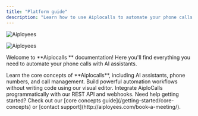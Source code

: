 ```yaml
---
title: "Platform guide"
description: "Learn how to use Aiplocalls to automate your phone calls with AI"
---
```


<img
  className="block dark:hidden"
  src="/tobbie.jpg"
  alt="Aiployees"
/>

<img
  className="hidden dark:block"
  src="/tobbie.jpg"
  alt="Aiployees"
  title="Tobbie"
/>

Welcome to \*\*Aiplocalls \*\* documentation\! Here you'll find everything you need to automate your phone calls with AI assistants.

<CardGroup cols="2">
  <Card title="Platform Guide" icon="book" color="#06df4b" href="/platform-guide/overview">
    Learn the core concepts of **Aiplocalls**, including AI assistants, phone numbers, and call management.
  </Card>
  <Card title="No-Code Automation" icon="wand-magic-sparkles" color="pink" href="/automation-platform/introduction">
    Build powerful automation workflows without writing code using our visual
    editor.
  </Card>
  <Card title="API Reference" icon="code" color="blue" href="/api-reference/introduction">
    Integrate AiploCalls programmatically with our REST API and webhooks.
  </Card>
</CardGroup>

<Note>
  Need help getting started? Check out our [core concepts
  guide](/getting-started/core-concepts) or [contact
  support](http://aiployees.com/book-a-meeting/).
</Note>